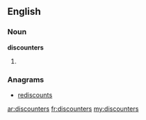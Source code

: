 ==English==

===Noun===
'''discounters'''

# {{plural of|[[discounter]]}}

===Anagrams===
* [[rediscounts#English|rediscounts]]

[[ar:discounters]]
[[fr:discounters]]
[[my:discounters]]
